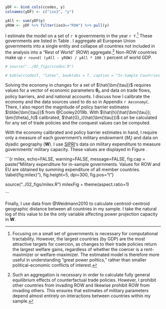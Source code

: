 ```r

yDF <- bind_cols(ccodes, y)
colnames(yDF) <- c("iso3", "y")

yAll <- sum(yDF$y)
yROW <- yDF %>% filter(iso3=="ROW") %>% pull(y)

```

I estimate the model on a set of `r N` governments in the year `r Y`.^[Focusing on a small set of governments is necessary for computational tractability. However, the largest countries (by GDP) are the most attractive targets for coercion, as changes to their trade policies return the largest welfare gains, regardless of whether the coercer is a rent-maximizer or welfare-maximizer. The estimated model is therefore more useful in understanding "great power politics," rather than smaller political-economic conflicts of interest.] These governments are listed in Table \ref{tab:v_estsT}. I aggregate all European Union governments into a single entity and collapse all countries not included in the analysis into a "Rest of World" (ROW) aggregate.^[Such an aggregation is necessary in order to calculate fully general equilibrium effects of counterfactual trade policies. However, I prohibit other countries from invading ROW and likewise prohibit ROW from invading others. This ensures that estimates of military parameters depend almost entirely on interactions between countries within my sample.] Non-ROW countries make up `r round( (yAll - yROW) / yAll * 100 )` percent of world GDP.

```r

# source("../02_figs/ccodes.R")

# kable(ccodesT, "latex", booktabs = T, caption = "In-Sample Countries \\label{tab:ccodes}") %>% kable_styling(position = "center")

```

Solving the economy in changes for a set of $\hat{\bm{\tau}}$ requires values for a vector of economic parameters $\bm{\theta}_h$ and data on trade flows, policy barriers, and and national accounts. I discuss how I calibrate the economy and the data sources used to do so in Appendix `r AeconomyC`. There, I also report the magnitude of policy barrier estimates $\tilde{\bm{\tau}}$ from @Cooley2019b. With $\hat{h}(\hat{\bm{\tau}}; \bm{\theta}_h)$ calibrated, $\hat{G}_i(\hat{\bm{\tau}})$ can be calculated for any set of trade policies and the conquest values can be computed.

With the economy calibrated and policy barrier estimates in hand, I require only a measure of each government's military endowment ($M_i$) and data on dyadic geography ($\bm{W}$). I use [SIPRI](https://www.sipri.org/)'s data on military expenditure to measure governments' military capacity. These values are displayed in Figure \ref{fig:milex}.

```{r milex, echo=FALSE, warning=FALSE, message=FALSE, fig.cap = paste("Military expenditure for in-sample governments. Values for ROW and EU are obtained by summing expenditure of all member countries. \\label{fig:milex}"), fig.height=5, dpi=300, fig.pos="t"}

source("../02_figs/milex.R")
milexFig + theme(aspect.ratio=1)

```

Finally, I use data from @Weidmann2010 to calculate centroid-centroid geographic distance between all countries in my sample. I take the natural log of this value to be the only variable affecting power projection capacity in $\bm{W}$. 